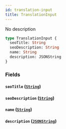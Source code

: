 ```yaml
---
id: translation-input
title: TranslationInput
---
```


No description

```graphql
type TranslationInput {
  seoTitle: String
  seoDescription: String
  name: String
  description: JSONString
}
```

### Fields

#### `seoTitle` ([`String`](/docs/developer/api-reference/scalars/string))

#### `seoDescription` ([`String`](/docs/developer/api-reference/scalars/string))

#### `name` ([`String`](/docs/developer/api-reference/scalars/string))

#### `description` ([`JSONString`](/docs/developer/api-reference/scalars/json-string))
